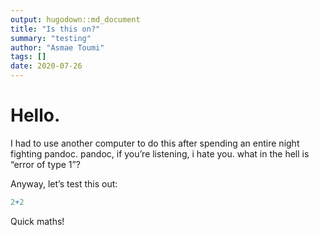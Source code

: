 ```yaml
---
output: hugodown::md_document
title: "Is this on?"
summary: "testing"
author: "Asmae Toumi"
tags: []
date: 2020-07-26
---
```


# Hello.

I had to use another computer to do this after spending an entire night fighting pandoc. pandoc, if you're listening, i hate you. what in the hell is "error of type 1"?

Anyway, let's test this out:

```r
2+2
```

Quick maths!

